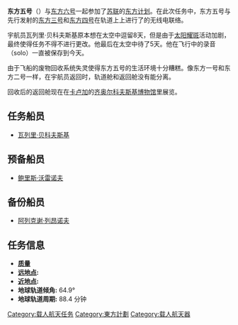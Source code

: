 {{noteTA
|G1=Aero
}}
{{Infobox spaceflight
| name              = 東方五號
| insignia_size     = 95px
| crew_callsign     = Ястреб
| crew_size         = 1
| launch_date       = 1963年6月14日<br>11:58 :58[[UTC|UTC]]<br>[[拜科努尔航天发射场|拜科努尔航天发射场]]
| landing_date      = 1963年6月19日<br>11:06 UTC<br>{{coord|53|24|N|68|37|E}}
| mission_duration  = 4天23小时07分
| orbits_completed  = 82
| apsis             = 地
| orbit_reference   = [[地心轨道|地心轨道]]
| orbit_regime      = [[近地轨道|近地轨道]]
| orbit_periapsis       = {{convert|162|km|mi}} 
| orbit_apoapsis        = {{convert|209|km|mi}} 
| orbit_period      = 88.4分鐘
| orbit_inclination = 64.9°
| programme         = [[東方計劃|東方計劃]]
| previous_mission  = [[東方四號|東方四號]]
| next_mission      = [[東方六號|東方六號]]
}}

'''东方五号'''（{{lang-ru|'''Восток-5'''}}）与[[东方六号|东方六号]]一起参加了[[苏联|苏联]]的[[东方计划|东方计划]]。在此次任务中，东方五号与先行发射的[[东方三号|东方三号]]和[[东方四号|东方四号]]在轨道上上进行了的无线电联络。

宇航员瓦列里·贝科夫斯基原本想在太空中逗留8天，但是由于[[太阳耀斑|太阳耀斑]]活动加剧，最终使得任务不得不进行更改。他最后在太空中待了5天。他在飞行中的录音（solo）一直被保存到今天。

由于飞船的废物回收系统失灵使得东方五号的生活环境十分糟糕。像东方一号和东方二号一样，在宇航员返回时，轨道舱和返回舱没有能分离。

回收后的返回舱现在在[[卡卢加|卡卢加]]的[[齐奥尔科夫斯基博物馆|齐奥尔科夫斯基博物馆]]里展览。

==任务船员==
*[[瓦列里·贝科夫斯基|瓦列里·贝科夫斯基]]
==预备船员==
*[[鲍里斯·瓦连京诺维奇·沃雷诺夫|鲍里斯·沃雷诺夫]]
==备份船员==
*[[阿列克谢·列昂诺夫|阿列克谢·列昂诺夫]]
==任务信息==
*'''[[质量|质量]]''' {{convert|4720|kg|lb|abbr=on}}
*'''[[远地点|远地点]]:''' {{convert|235|km|mi|abbr=on}}
*'''[[近地点|近地点]]:''' {{convert|181|km|mi|abbr=on}}
*'''地球轨道倾角:''' 64.9°
*'''地球轨道周期:''' 88.4 分钟
{{Vostok Programme}}
{{Portal bar|航天|苏联}}
{{Authority control}}
{{DEFAULTSORT:东5}}
[[Category:载人航天任务|Category:载人航天任务]]
[[Category:東方計劃|Category:東方計劃]]
[[Category:载人航天器|Category:载人航天器]]